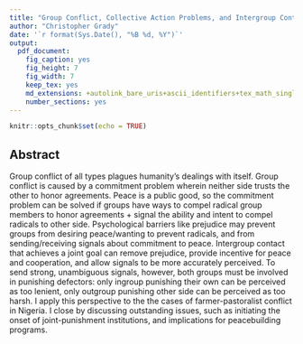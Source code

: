 ```yaml
---
title: "Group Conflict, Collective Action Problems, and Intergroup Contact - Abstract"
author: "Christopher Grady"
date: '`r format(Sys.Date(), "%B %d, %Y")`'
output:
  pdf_document:
    fig_caption: yes
    fig_height: 7
    fig_width: 7
    keep_tex: yes
    md_extensions: +autolink_bare_uris+ascii_identifiers+tex_math_single_backslash
    number_sections: yes
---
```


```r
knitr::opts_chunk$set(echo = TRUE)
```

## Abstract

Group conflict of all types plagues humanity's dealings with itself.  Group conflict is caused by a commitment problem wherein neither side trusts the other to honor agreements.  Peace is a public good, so the commitment problem can be solved if groups have ways to compel radical group members to honor agreements + signal the ability and intent to compel radicals to other side.  Psychological barriers like prejudice may prevent groups from desiring peace/wanting to prevent radicals, and from sending/receiving signals about commitment to peace.  Intergroup contact that achieves a joint goal can remove prejudice, provide incentive for peace and cooperation, and allow signals to be more accurately perceived.  To send strong, unambiguous signals, however, both groups must be involved in punishing defectors: only ingroup punishing their own can be perceived as too lenient, only outgroup punishing other side can be perceived as too harsh.  I apply this perspective to the the cases of farmer-pastoralist conflict in Nigeria.  I close by discussing outstanding issues, such as initiating the onset of joint-punishment institutions, and implications for peacebuilding programs.
